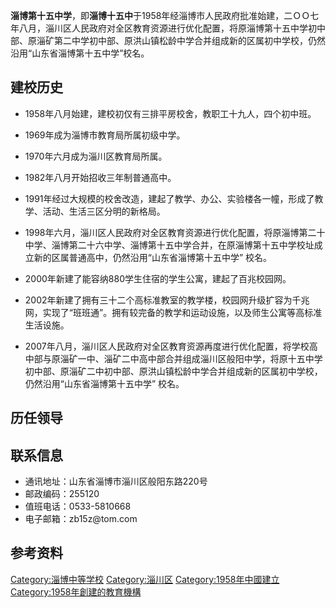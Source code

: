{{Onesource |time=2012-03-21T15:32:21+00:00 }}
{{Infobox Highschool
|校徽=
|中学名称 = 淄博第十五中学
|EnglishName = Zobo No.15 Middle School
|所在地 = [[中华人民共和国|中国]][[山东省|山东省]][[淄博市|淄博市]]
|现任校长=
|建立时间=1958年
|校训=尚德自强、知真力行
|校风=和谐、务实、拼搏、争先
|教风=敬业、严谨、求实、创新
|学风=立志、勤奋、博学、进取
|紀念日 = 
|校园=[[淄博市|淄博市]][[淄川区|淄川区]]般阳东路220号
|学校类型=公立
|学生数量=1700余<ref name="淄博十五中学校简介">{{cite web | language =  | publisher = 淄博十五中官方网站 | title = 学校简介 | url = http://www.zb15.com.cn/Article/ShowClass.asp?ClassID=59 | author =  | date =  | accessdate = 2012-03-14 }}{{Dead link|date=2019年11月 |bot=InternetArchiveBot |fix-attempted=yes }}</ref>
|教员数量=教职员工168<ref name="淄博十五中学校简介" />
|校园面积=17,580平方米<ref name="淄博十五中学校简介" />
|网站=http://www.zb15.com.cn
}}
'''淄博第十五中学'''，即'''淄博十五中'''于1958年经淄博市人民政府批准始建，二ＯＯ七年八月，淄川区人民政府对全区教育资源进行优化配置，将原淄博第十五中学初中部、原淄矿第二中学初中部、原洪山镇松龄中学合并组成新的区属初中学校，仍然沿用“山东省淄博第十五中学”校名。
== 建校历史 ==

* 1958年八月始建，建校初仅有三排平房校舍，教职工十九人，四个初中班。

* 1969年成为淄博市教育局所属初级中学。
 
* 1970年六月成为淄川区教育局所属。
 
* 1982年八月开始招收三年制普通高中。
 
* 1991年经过大规模的校舍改造，建起了教学、办公、实验楼各一幢，形成了教学、活动、生活三区分明的新格局。
 
* 1998年六月，淄川区人民政府对全区教育资源进行优化配置，将原淄博第二十中学、淄博第二十六中学、淄博第十五中学合并，在原淄博第十五中学校址成立新的区属普通高中，仍然沿用“山东省淄博第十五中学” 校名。
 
* 2000年新建了能容纳880学生住宿的学生公寓，建起了百兆校园网。
 
* 2002年新建了拥有三十二个高标准教室的教学楼，校园网升级扩容为千兆网，实现了“班班通”。拥有较完备的教学和运动设施，以及师生公寓等高标准生活设施。
 
* 2007年八月，淄川区人民政府对全区教育资源再度进行优化配置，将学校高中部与原淄矿一中、淄矿二中高中部合并组成淄川区般阳中学，将原十五中学初中部、原淄矿二中初中部、原洪山镇松龄中学合并组成新的区属初中学校，仍然沿用“山东省淄博第十五中学” 校名。

== 历任领导 ==

== 联系信息 ==
* 通讯地址：山东省淄博市淄川区般阳东路220号
* 邮政编码：255120
* 值班电话：0533-5810668
* 电子邮箱：zb15z@tom.com

== 参考资料==
{{RefList}}

[[Category:淄博中等学校|Category:淄博中等学校]]
[[Category:淄川区|Category:淄川区]]
[[Category:1958年中國建立|Category:1958年中國建立]]
[[Category:1958年創建的教育機構|Category:1958年創建的教育機構]]